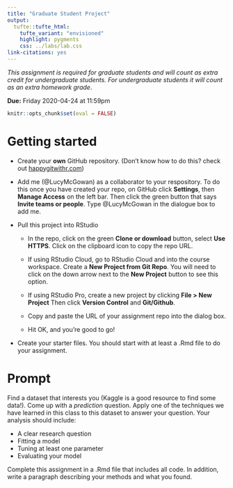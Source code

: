 ```yaml
---
title: "Graduate Student Project"
output: 
  tufte::tufte_html:
    tufte_variant: "envisioned"
    highlight: pygments
    css: ../labs/lab.css
link-citations: yes
---
```


_This assignment is required for graduate students and will count as extra credit for undergraduate students. For undergraduate students it will count as an extra homework grade_.

**Due:** Friday 2020-04-24 at 11:59pm

```r
knitr::opts_chunk$set(eval = FALSE)
```

# Getting started

- Create your **own** GitHub repository. (Don't know how to do this? check out [happygitwithr.com](https://happygitwithr.com/new-github-first.html))

- Add me (@LucyMcGowan) as a collaborator to your respository. To do this once you have created your repo, on GitHub click **Settings**, then **Manage Access** on the left bar. Then click the green button that says **Invite teams or people**. Type @LucyMcGowan in the dialogue box to add me.

- Pull this project into RStudio

  - In the repo, click on the green **Clone or download** button, select **Use HTTPS**. Click on the clipboard icon to copy the repo URL.

  - If using RStudio Cloud, go to RStudio Cloud and into the course workspace. Create a **New Project from Git Repo**. You will need to click on the down arrow next to the **New Project** button to see this option.

  - If using RStudio Pro, create a new project by clicking **File > New Project** Then click **Version Control** and **Git/Github**.

  - Copy and paste the URL of your assignment repo into the dialog box.

  - Hit OK, and you're good to go!
  
- Create your starter files. You should start with at least a .Rmd file to do your assignment.

# Prompt

Find a dataset that interests you (Kaggle is a good resource to find some data!). Come up with a _prediction_ question. Apply one of the techniques we have learned in this class to this dataset to answer your question. Your analysis should include:

* A clear research question
* Fitting a model
* Tuning at least one parameter
* Evaluating your model

Complete this assignment in a .Rmd file that includes all code. In addition, write a paragraph describing your methods and what you found. 